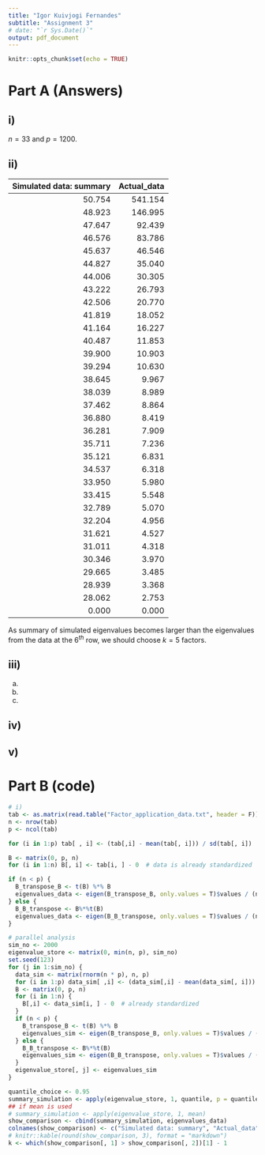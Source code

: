 ```yaml
---
title: "Igor Kuivjogi Fernandes"
subtitle: "Assignment 3"
# date: "`r Sys.Date()`"
output: pdf_document
---
```


```r
knitr::opts_chunk$set(echo = TRUE)
```

# Part A (Answers)

## i) 

$n = 33$ and $p = 1200$.   

## ii)

| Simulated data: summary| Actual_data|
|-----------------------:|-----------:|
|                  50.754|     541.154|
|                  48.923|     146.995|
|                  47.647|      92.439|
|                  46.576|      83.786|
|                  45.637|      46.546|
|                  44.827|      35.040|
|                  44.006|      30.305|
|                  43.222|      26.793|
|                  42.506|      20.770|
|                  41.819|      18.052|
|                  41.164|      16.227|
|                  40.487|      11.853|
|                  39.900|      10.903|
|                  39.294|      10.630|
|                  38.645|       9.967|
|                  38.039|       8.989|
|                  37.462|       8.864|
|                  36.880|       8.419|
|                  36.281|       7.909|
|                  35.711|       7.236|
|                  35.121|       6.831|
|                  34.537|       6.318|
|                  33.950|       5.980|
|                  33.415|       5.548|
|                  32.789|       5.070|
|                  32.204|       4.956|
|                  31.621|       4.527|
|                  31.011|       4.318|
|                  30.346|       3.970|
|                  29.665|       3.485|
|                  28.939|       3.368|
|                  28.062|       2.753|
|                   0.000|       0.000|

As summary of simulated eigenvalues becomes larger than the eigenvalues from the data at the $6^{th}$ row, we should choose $k = 5$ factors.   

## iii)

  a)   
  
  b)    
  
  c)    
  
## iv)

## v)


# Part B (code)

```r
# i)
tab <- as.matrix(read.table("Factor_application_data.txt", header = F))
n <- nrow(tab)
p <- ncol(tab)
```


```r
for (i in 1:p) tab[ , i] <- (tab[,i] - mean(tab[, i])) / sd(tab[, i])

B <- matrix(0, p, n)
for (i in 1:n) B[, i] <- tab[i, ] - 0  # data is already standardized

if (n < p) {
  B_transpose_B <- t(B) %*% B
  eigenvalues_data <- eigen(B_transpose_B, only.values = T)$values / (n - 1)
} else {
  B_B_transpose <- B%*%t(B)
  eigenvalues_data <- eigen(B_B_transpose, only.values = T)$values / (n - 1)
}

# parallel analysis
sim_no <- 2000
eigenvalue_store <- matrix(0, min(n, p), sim_no)
set.seed(123)
for (j in 1:sim_no) {
  data_sim <- matrix(rnorm(n * p), n, p)
  for (i in 1:p) data_sim[ ,i] <- (data_sim[,i] - mean(data_sim[, i])) / sd(data_sim[, i])
  B <- matrix(0, p, n)
  for (i in 1:n) {
    B[,i] <- data_sim[i, ] - 0  # already standardized
  }
  if (n < p) {
    B_transpose_B <- t(B) %*% B
    eigenvalues_sim <- eigen(B_transpose_B, only.values = T)$values / (n - 1)
  } else {
    B_B_transpose <- B%*%t(B)
    eigenvalues_sim <- eigen(B_B_transpose, only.values = T)$values / (n - 1)
  }
  eigenvalue_store[, j] <- eigenvalues_sim
}

quantile_choice <- 0.95
summary_simulation <- apply(eigenvalue_store, 1, quantile, p = quantile_choice)
## if mean is used
# summary_simulation <- apply(eigenvalue_store, 1, mean)
show_comparison <- cbind(summary_simulation, eigenvalues_data)
colnames(show_comparison) <- c("Simulated data: summary", "Actual_data")
# knitr::kable(round(show_comparison, 3), format = "markdown")
k <- which(show_comparison[, 1] > show_comparison[, 2])[1] - 1
```
